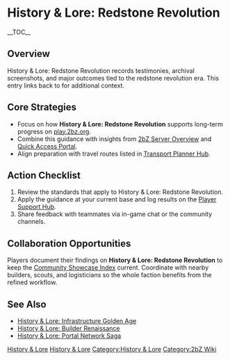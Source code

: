 {{Short description|History & Lore: Redstone Revolution records testimonies, archival screenshots, and major outcomes tied to the redstone revolution era}}
= History & Lore: Redstone Revolution =
{{2bZ Navbox}}
__TOC__

== Overview ==
History & Lore: Redstone Revolution records testimonies, archival screenshots, and major
outcomes tied to the redstone revolution era. This entry links back to [[Category:History
& Lore|History & Lore]] for additional context.

== Core Strategies ==
* Focus on how '''History & Lore: Redstone Revolution''' supports long-term progress on [[play.2bz.org]].
* Combine this guidance with insights from [[2bZ Server Overview]] and [[Quick Access Portal]].
* Align preparation with travel routes listed in [[Transport Planner Hub]].

== Action Checklist ==
# Review the [[Category:History & Lore|History & Lore]] standards that apply to History & Lore: Redstone Revolution.
# Apply the guidance at your current base and log results on the [[Player Support Hub]].
# Share feedback with teammates via in-game chat or the community channels.

== Collaboration Opportunities ==
Players document their findings on '''History & Lore: Redstone Revolution''' to keep the
[[Community Showcase Index]] current. Coordinate with nearby builders, scouts, and
logisticians so the whole faction benefits from the refined workflow.

== See Also ==
* [[History & Lore: Infrastructure Golden Age]]
* [[History & Lore: Builder Renaissance]]
* [[History & Lore: Portal Network Saga]]

[[Category:History & Lore]]
[[Category:2bZ Wiki]]
